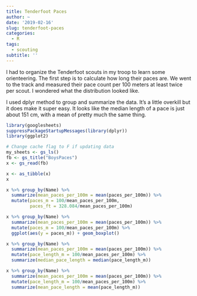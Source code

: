 ```yaml
---
title: Tenderfoot Paces
author: ~
date: '2019-02-16'
slug: tenderfoot-paces
categories: 
  - R
tags: 
  - scouting
subtitle: ''
---
```


I had to organize the Tenderfoot scouts in my troop to learn some orienteering. The first step is to calculate how long their paces are. We went to the track and measured their pace count per 100 meters at least twice per scout. I wondered what the distribution looked like.

I used dplyr method to group and summarize the data. It's a little overkill but it does make it super easy. It looks like the median length of a pace is just about 151 cm, with a mean of pretty much the same thing. 

```r
library(googlesheets)
suppressPackageStartupMessages(library(dplyr))
library(ggplot2)
```

```r
# Change cache flag to F if updating data
my_sheets <- gs_ls()
fb <- gs_title("BoysPaces")
x <- gs_read(fb)
```

```r
x <- as_tibble(x)
x
```

```r
x %>% group_by(Name) %>%
  summarize(mean_paces_per_100m = mean(paces_per_100m)) %>%
  mutate(paces_m = 100/mean_paces_per_100m, 
         paces_ft = 328.084/mean_paces_per_100m)
```

```r
x %>% group_by(Name) %>%
  summarize(mean_paces_per_100m = mean(paces_per_100m)) %>%
  mutate(paces_m = 100/mean_paces_per_100m) %>%
  ggplot(aes(y = paces_m)) + geom_boxplot()
```

```r
x %>% group_by(Name) %>%
  summarize(mean_paces_per_100m = mean(paces_per_100m)) %>%
  mutate(pace_length_m = 100/mean_paces_per_100m) %>%
  summarize(median_pace_length = median(pace_length_m))

x %>% group_by(Name) %>%
  summarize(mean_paces_per_100m = mean(paces_per_100m)) %>%
  mutate(pace_length_m = 100/mean_paces_per_100m) %>%
  summarize(mean_pace_length = mean(pace_length_m))
```

